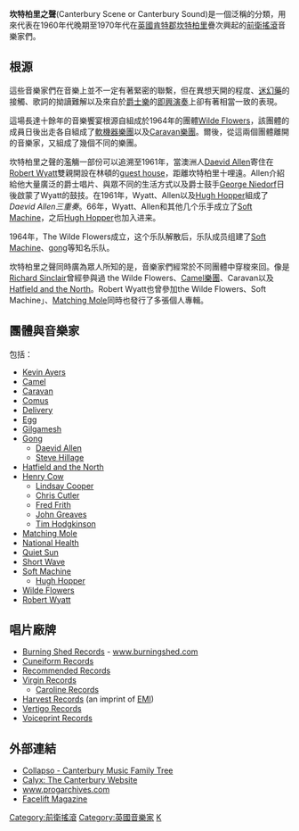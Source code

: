 '''坎特柏里之聲'''(Canterbury Scene or Canterbury Sound)是一個泛稱的分類，用來代表在1960年代晚期至1970年代在[[英國|英國]][[肯特郡|肯特郡]][[坎特柏里|坎特柏里]]疊次興起的[[前衛搖滾|前衛搖滾]]音樂家們。

== 根源 ==
這些音樂家們在音樂上並不一定有著緊密的聯繫，但在異想天開的程度、[[迷幻藥|迷幻藥]]的接觸、歌詞的拗讀難解以及來自於[[爵士樂|爵士樂]]的[[即興演奏|即興演奏]]上卻有著相當一致的表現。

這場長達十餘年的音樂饗宴根源自組成於1964年的團體[[Wilde_Flowers|Wilde Flowers]]，該團體的成員日後出走各自組成了[[軟機器樂團|軟機器樂團]]以及[[Caravan樂團|Caravan樂團]]。爾後，從這兩個團體離開的音樂家，又組成了幾個不同的樂團。

坎特柏里之聲的濫觴一部份可以追溯至1961年，當澳洲人[[Daevid_Allen|Daevid Allen]]寄住在[[Robert_Wyatt|Robert Wyatt]]雙親開設在林頓的[[guest_house|guest house]]，距離坎特柏里十哩遠。Allen介紹給他大量廣泛的爵士唱片、與眾不同的生活方式以及爵士鼓手[[George_Niedorf|George Niedorf]]日後啟蒙了Wyatt的鼓技。在1961年，Wyatt、Allen以及[[Hugh_Hopper|Hugh Hopper]]組成了''Daevid Allen三重奏''。66年，Wyatt、Allen和其他几个乐手成立了[[Soft_Machine|Soft Machine]]，之后[[Hugh_Hopper|Hugh Hopper]]也加入进来。

1964年，The Wilde Flowers成立，这个乐队解散后，乐队成员组建了[[Soft_Machine|Soft Machine]]、[[gong|gong]]等知名乐队。

坎特柏里之聲同時廣為眾人所知的是，音樂家們經常於不同團體中穿梭來回。像是[[Richard_Sinclair|Richard Sinclair]]曾經參與過
the Wilde Flowers、[[Camel樂團|Camel樂團]]、Caravan以及[[Hatfield_and_the_North|Hatfield and the North]]。Robert Wyatt也曾參加the Wilde Flowers、Soft Machine」、[[Matching_Mole|Matching Mole]]同時也發行了多張個人專輯。

== 團體與音樂家 ==
包括：
* [[Kevin_Ayers|Kevin Ayers]]
* [[Camel_(band)|Camel]]
* [[Caravan_(band)|Caravan]]
* [[Comus_(band)|Comus]]
* [[Delivery_(band)|Delivery]]
* [[Egg_(band)|Egg]]
* [[Gilgamesh_(band)|Gilgamesh]]
* [[Gong_(band)|Gong]]
** [[Daevid_Allen|Daevid Allen]]
** [[Steve_Hillage|Steve Hillage]]
* [[Hatfield_and_the_North|Hatfield and the North]]
* [[Henry_Cow|Henry Cow]]
** [[Lindsay_Cooper|Lindsay Cooper]]
** [[Chris_Cutler|Chris Cutler]]
** [[Fred_Frith|Fred Frith]]
** [[John_Greaves_(musician)|John Greaves]]
** [[Tim_Hodgkinson|Tim Hodgkinson]]
* [[Matching_Mole|Matching Mole]]
* [[National_Health|National Health]]
* [[Quiet_Sun_(band)|Quiet Sun]]
* [[Short_Wave_(band)|Short Wave]]
* [[Soft_Machine|Soft Machine]]
** [[Hugh_Hopper|Hugh Hopper]]
* [[Wilde_Flowers|Wilde Flowers]]
* [[Robert_Wyatt|Robert Wyatt]]

== 唱片廠牌 ==
* [[Burning_Shed_Records|Burning Shed Records]] - [http://www.burningshed.com www.burningshed.com]{{Wayback|url=http://www.burningshed.com/ |date=20200927055032 }}
* [[Cuneiform_Records|Cuneiform Records]]
* [[Recommended_Records|Recommended Records]]
* [[Virgin_Records|Virgin Records]]
** [[Caroline_Records|Caroline Records]]
* [[Harvest_Records|Harvest Records]] (an imprint of [[EMI|EMI]])
* [[Vertigo_Records|Vertigo Records]]
* [[Voiceprint_Records|Voiceprint Records]]

== 外部連結 ==
* [https://web.archive.org/web/20060118105451/http://www.macgraphic.co.jp/ich/ Collapso - Canterbury Music Family Tree]
* [https://web.archive.org/web/20041207152519/http://perso.club-internet.fr/calyx/ Calyx: The Canterbury Website]
* [https://web.archive.org/web/20060212124939/http://www.progarchives.com/Progressive_rock_discography_LIST.asp?style=12 www.progarchives.com]
* [http://www.faceliftmagazine.co.uk Facelift Magazine]{{Wayback|url=http://www.faceliftmagazine.co.uk/ |date=20080521155514 }}

[[Category:前衛搖滾|Category:前衛搖滾]] 
[[Category:英國音樂家|Category:英國音樂家]]
[[Category:英格蘭音樂風格|K]]